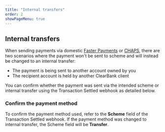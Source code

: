 ```yaml
---
title: "Internal transfers"
order: 2
showPageMenu: true
---
```



## Internal transfers

When sending payments via domestic [Faster Payments](./faster-payments) or [CHAPS](./chaps), there are two scenarios where the payment won't be sent to scheme and will instead be changed to an internal transfer:

- The payment is being sent to another account owned by you
- The recipient account is held by another ClearBank client

You can confirm whether the payment was sent via the intended scheme or internal transfer using the Transaction Settled webhook as detailed below.

### Confirm the payment method

To confirm the payment method used, refer to the **Scheme** field of the Transaction Settled webhook. If the payment method was changed to internal transfer, the Scheme field will be **Transfer**.

<WebhookPlaceholder render='transaction-settled-webhook-v6' />


